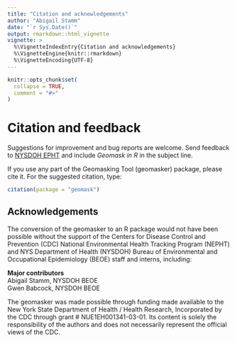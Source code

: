 ```yaml
---
title: "Citation and acknowledgements"
author: "Abigail Stamm"
date: "`r Sys.Date()`"
output: rmarkdown::html_vignette
vignette: >
  %\VignetteIndexEntry{Citation and acknowledgements}
  %\VignetteEngine{knitr::rmarkdown}
  %\VignetteEncoding{UTF-8}
---
```


```r
knitr::opts_chunk$set(
  collapse = TRUE,
  comment = "#>"
)
```

# Citation and feedback

Suggestions for improvement and bug reports are welcome. Send feedback to [NYSDOH EPHT](mailto:epht@health.ny.gov?subject=[Geomask in R]) and include *Geomask in R* in the subject line.

If you use any part of the Geomasking Tool (geomasker) package, please cite it. For the suggested citation, type:

```r
citation(package = "geomask")
```

## Acknowledgements

The conversion of the geomasker to an R package would not have been possible without the support of the Centers for Disease Control and Prevention (CDC) National Environmental Health Tracking Program (NEPHT) and NYS Department of Health (NYSDOH) Bureau of Environmental and Occupational Epidemiology (BEOE) staff and interns, including:

**Major contributors**  
Abigail Stamm, NYSDOH BEOE  
Gwen Babcock, NYSDOH BEOE  

<!-- **Alpha testers**   -->

<!-- **Beta testers**   -->

The geomasker was made possible through funding made available to the New York State Department of Health / Health Research, Incorporated by the CDC through grant # NUE1EH001341-03-01. Its content is solely the responsibility of the authors and does not necessarily represent the official views of the CDC.

